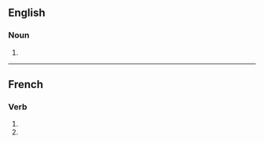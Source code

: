 ==English==

===Noun===
{{head|en|noun form}}

# {{plural of|phonon|lang=en}}

----

==French==

===Verb===
{{head|fr|verb form}}

# {{inflection of|phoner||1|p|pres|indc|lang=fr}}
# {{inflection of|phoner||1|p|impr|lang=fr}}